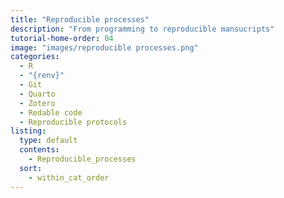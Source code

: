```yaml
---
title: "Reproducible processes"
description: "From programming to reproducible mansucripts"
tutorial-home-order: 04
image: "images/reproducible processes.png"
categories:
  - R
  - "{renv}"
  - Git
  - Quarto
  - Zotero
  - Redable code
  - Reproducible protocols
listing:
  type: default
  contents:
    - Reproducible_processes
  sort:
    - within_cat_order
---
```



